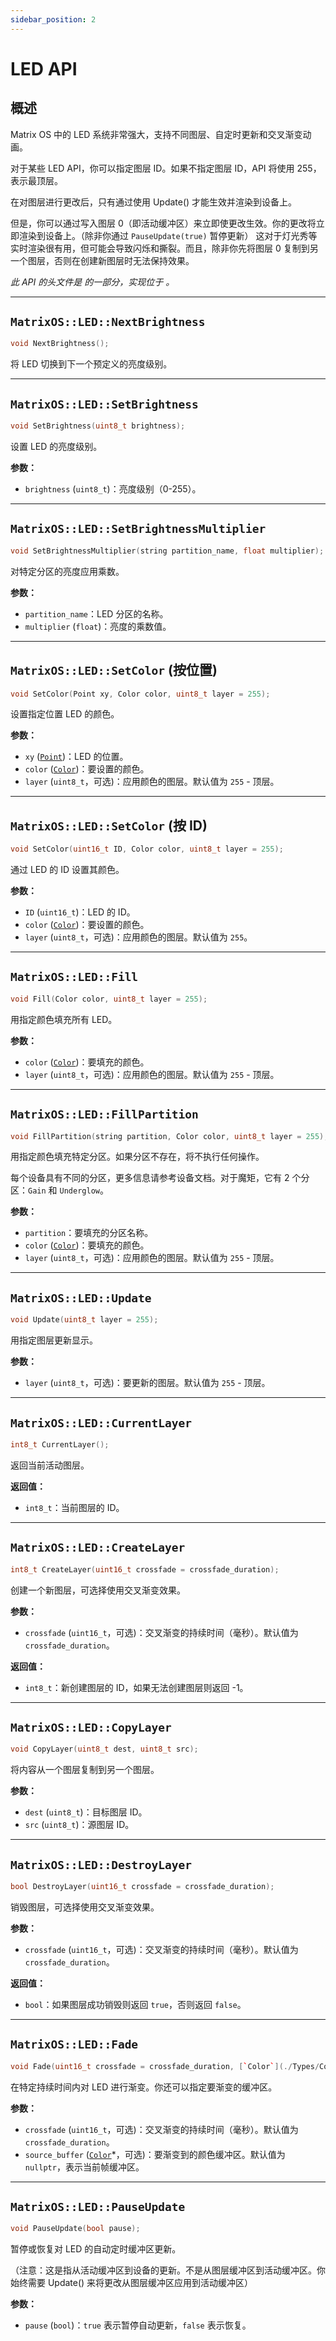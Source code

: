 ```yaml
---
sidebar_position: 2
---
```


# LED API

## 概述

Matrix OS 中的 LED 系统非常强大，支持不同图层、自定时更新和交叉渐变动画。

对于某些 LED API，你可以指定图层 ID。如果不指定图层 ID，API 将使用 255，表示最顶层。

在对图层进行更改后，只有通过使用 Update() 才能生效并渲染到设备上。

但是，你可以通过写入图层 0（即活动缓冲区）来立即使更改生效。你的更改将立即渲染到设备上。（除非你通过 `PauseUpdate(true)` 暂停更新）
这对于灯光秀等实时渲染很有用，但可能会导致闪烁和撕裂。而且，除非你先将图层 0 复制到另一个图层，否则在创建新图层时无法保持效果。

*此 API 的头文件是 <GithubLink path="os/MatrixOS.h"/> 的一部分，实现位于 <GithubLink path="os/system/LED.cpp"/>。*

---

## `MatrixOS::LED::NextBrightness`
```cpp
void NextBrightness();
```

将 LED 切换到下一个预定义的亮度级别。

---

## `MatrixOS::LED::SetBrightness`
```cpp
void SetBrightness(uint8_t brightness);
```

设置 LED 的亮度级别。

**参数：**
- `brightness` (`uint8_t`)：亮度级别（0-255）。

---

## `MatrixOS::LED::SetBrightnessMultiplier`
```cpp
void SetBrightnessMultiplier(string partition_name, float multiplier);
```

对特定分区的亮度应用乘数。

**参数：**
- `partition_name`：LED 分区的名称。
- `multiplier` (`float`)：亮度的乘数值。

---

## `MatrixOS::LED::SetColor` (按位置)
```cpp
void SetColor(Point xy, Color color, uint8_t layer = 255);
```

设置指定位置 LED 的颜色。

**参数：**
- `xy` ([`Point`](./Types/Point/))：LED 的位置。
- `color` ([`Color`](./Types/Color/))：要设置的颜色。
- `layer` (`uint8_t`，可选)：应用颜色的图层。默认值为 `255` - 顶层。

---

## `MatrixOS::LED::SetColor` (按 ID)
```cpp
void SetColor(uint16_t ID, Color color, uint8_t layer = 255);
```

通过 LED 的 ID 设置其颜色。

**参数：**
- `ID` (`uint16_t`)：LED 的 ID。
- `color` ([`Color`](./Types/Color/))：要设置的颜色。
- `layer` (`uint8_t`，可选)：应用颜色的图层。默认值为 `255`。

---

## `MatrixOS::LED::Fill`
```cpp
void Fill(Color color, uint8_t layer = 255);
```

用指定颜色填充所有 LED。

**参数：**
- `color` ([`Color`](./Types/Color/))：要填充的颜色。
- `layer` (`uint8_t`，可选)：应用颜色的图层。默认值为 `255` - 顶层。

---

## `MatrixOS::LED::FillPartition`
```cpp
void FillPartition(string partition, Color color, uint8_t layer = 255);
```

用指定颜色填充特定分区。如果分区不存在，将不执行任何操作。

每个设备具有不同的分区，更多信息请参考设备文档。对于魔矩，它有 2 个分区：`Gain` 和 `Underglow`。

**参数：**
- `partition`：要填充的分区名称。
- `color` ([`Color`](./Types/Color/))：要填充的颜色。
- `layer` (`uint8_t`，可选)：应用颜色的图层。默认值为 `255` - 顶层。

---

## `MatrixOS::LED::Update`
```cpp
void Update(uint8_t layer = 255);
```

用指定图层更新显示。

**参数：**
- `layer` (`uint8_t`，可选)：要更新的图层。默认值为 `255` - 顶层。

---

## `MatrixOS::LED::CurrentLayer`
```cpp
int8_t CurrentLayer();
```

返回当前活动图层。

**返回值：**
- `int8_t`：当前图层的 ID。

---

## `MatrixOS::LED::CreateLayer`
```cpp
int8_t CreateLayer(uint16_t crossfade = crossfade_duration);
```

创建一个新图层，可选择使用交叉渐变效果。

**参数：**
- `crossfade` (`uint16_t`，可选)：交叉渐变的持续时间（毫秒）。默认值为 `crossfade_duration`。

**返回值：**
- `int8_t`：新创建图层的 ID，如果无法创建图层则返回 -1。

---

## `MatrixOS::LED::CopyLayer`
```cpp
void CopyLayer(uint8_t dest, uint8_t src);
```

将内容从一个图层复制到另一个图层。

**参数：**
- `dest` (`uint8_t`)：目标图层 ID。
- `src` (`uint8_t`)：源图层 ID。

---

## `MatrixOS::LED::DestroyLayer`
```cpp
bool DestroyLayer(uint16_t crossfade = crossfade_duration);
```

销毁图层，可选择使用交叉渐变效果。

**参数：**
- `crossfade` (`uint16_t`，可选)：交叉渐变的持续时间（毫秒）。默认值为 `crossfade_duration`。

**返回值：**
- `bool`：如果图层成功销毁则返回 `true`，否则返回 `false`。

---

## `MatrixOS::LED::Fade`
```cpp
void Fade(uint16_t crossfade = crossfade_duration, [`Color`](./Types/Color/)* source_buffer = nullptr);
```

在特定持续时间内对 LED 进行渐变。你还可以指定要渐变的缓冲区。

**参数：**
- `crossfade` (`uint16_t`，可选)：交叉渐变的持续时间（毫秒）。默认值为 `crossfade_duration`。
- `source_buffer` ([`Color`](./Types/Color/)*，可选)：要渐变到的颜色缓冲区。默认值为 `nullptr`，表示当前帧缓冲区。

---

## `MatrixOS::LED::PauseUpdate`
```cpp
void PauseUpdate(bool pause);
```

暂停或恢复对 LED 的自动定时缓冲区更新。

（注意：这是指从活动缓冲区到设备的更新。不是从图层缓冲区到活动缓冲区。你始终需要 Update() 来将更改从图层缓冲区应用到活动缓冲区）

**参数：**
- `pause` (`bool`)：`true` 表示暂停自动更新，`false` 表示恢复。